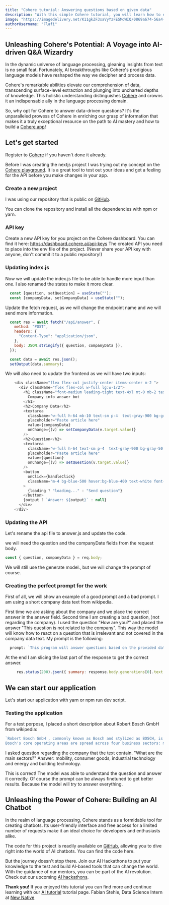 ```yaml
---
title: "Cohere tutorial: Answering questions based on given data"
description: "With this simple Cohere tutorial, you will learn how to easily set up a Cohere Chatbot which answers questions based on provided data."
image: "https://imagedelivery.net/K11gkZF3xaVyYzFESMdWIQ/0869a674-56a4-4f2b-4b34-0c4b44f2c100/full"
authorUsername: "Flafi"
---
```

 
## Unleashing Cohere's Potential: A Voyage into AI-driven Q&A Wizardry

In the dynamic universe of language processing, gleaning insights from text is no small feat. Fortunately, AI breakthroughs like Cohere's prodigious language models have reshaped the way we decipher and process data.

Cohere's remarkable abilities elevate our comprehension of data, transcending surface-level extraction and plunging into uncharted depths of knowledge. This holistic understanding distinguishes [Cohere](https://lablab.ai/tech/cohere) and crowns it an indispensable ally in the language processing domain.

So, why opt for Cohere to answer data-driven questions? It's the unparalleled prowess of Cohere in enriching our grasp of information that makes it a truly exceptional resource on the path to AI mastery and how to build a [Cohere app](https://lablab.ai/apps/tech/cohere)!
 
## Let's get started
 
Register to [Cohere](https://dashboard.cohere.ai/register) if you haven't done it already.

Before I was creating the nextjs project I was trying out my concept on the [Cohere playground](https://os.cohere.ai/playground ). It is a great tool to test out your ideas and get a feeling for the API before you make changes in your app.

### Create a new project

I was using our repository that is public on [GitHub](https://github.com/lablab-ai/nextjs-cohere-boilerplate).

You can clone the repository and install all the dependencies with npm or yarn.

### API key

Create a new API key for you project on the Cohere dashboard. You can find it here: https://dashboard.cohere.ai/api-keys
The created API you need to place into the env file of the project.
(Never share your API key with anyone, don't commit it to a public repository!)

### Updating index.js

Now we will update the index.js file to be able to handle more input than one. I also renamed the states to make it more clear.

```js
  const [question, setQuestion] = useState("");
  const [companyData, setCompanyData] = useState("");
```

Update the fetch request, as we will change the endpoint name and we will send more information.

```js
  const res = await fetch("/api/answer", {
    method: "POST",
    headers: {
      "Content-Type": "application/json",
    },
    body: JSON.stringify({ question, companyData }),
  });

  const data = await res.json();
  setOutput(data.summary);
```

We will also need to update the frontend as we will have two inputs:

```js
    <div className="flex flex-col justify-center items-center m-2 ">
      <div className="flex flex-col w-full lg:w-1/2">
        <h1 className="font-medium leading-tight text-4xl mt-0 mb-2 text-blue-700">
          Company info answer bot
        </h1>
        <h2>Company Data</h2>
        <textarea
          className="w-full h-64 mb-10 text-sm p-4  text-gray-900 bg-gray-50 rounded-lg border border-gray-300 focus:ring-blue-500 focus:border-blue-500 dark:bg-gray-700 dark:border-gray-600 dark:placeholder-gray-400 dark:text-white dark:focus:ring-blue-500 dark:focus:border-blue-500"
          placeholder="Paste article here"
          value={companyData}
          onChange={(v) => setCompanyData(v.target.value)}
        />
        <h2>Question</h2>
        <textarea
          className="w-full h-64 text-sm p-4  text-gray-900 bg-gray-50 rounded-lg border border-gray-300 focus:ring-blue-500 focus:border-blue-500 dark:bg-gray-700 dark:border-gray-600 dark:placeholder-gray-400 dark:text-white dark:focus:ring-blue-500 dark:focus:border-blue-500"
          placeholder="Paste article here"
          value={question}
          onChange={(v) => setQuestion(v.target.value)}
        />
        <button
          onClick={handleClick}
          className="m-4 bg-blue-500 hover:bg-blue-400 text-white font-bold py-2 px-4 border-b-4 border-blue-700 hover:border-blue-500 rounded"
        >
          {loading ? "loading..." : "Send question"}
        </button>
        {output ? `Answer: ${output}` : null}
      </div>
    </div>
```

### Updating the API

Let's rename the api file to answer.js and update the code.

we will need the question and the companyDate fields from the request body.

```js
const { question, companyData } = req.body;
```

We will still use the generate model., but we will change the prompt of course.


### Creating the perfect prompt for the work

First of all, we will show an example of a good prompt and a bad prompt. I am using a short company data text from wikipedia.

First time we are asking about the company and we place the correct answer in the answer field. Second time I am creating a bad question,
)not regarding the company). I used the question "How are you?" and placed the answer "This question is not related to the company".
This way the model will know how to react on a question that is irrelevant and not covered in the company data text.
My prompt is the following:

```js
  prompt: `This program will answer questions based on the provided data:\n\nData: Siemens AG is a German multinational conglomerate corporation and the largest industrial manufacturing company in Europeheadquartered in Munich with branch offices abroad. Siemens & Halske was founded by Werner von Siemens and Johann Georg Halske on 1 October 1847. The principal divisions of the corporation are Industry, Energy, Healthcare (Siemens Healthineers), and Infrastructure & Cities, which represent the main activities of the corporation.The corporation is a prominent maker of medical diagnostics equipment and its medical health-care division, which generates about 12 percent of the corporation\'s total sales, is its second-most profitable unit, after the industrial automation division. In this area, it is regarded as a pioneer and the company with the highest revenue in the world.The corporation is a component of the Euro Stoxx 50 stock market index. Siemens and its subsidiaries employ approximately 303,000 people worldwide and reported global revenue of around €62 billion in 2021 according to its earnings release.\n\nQuestion: When the company was founded?\nAnswer: on 1 October 1847.\n--\nQuestion: How are you?\nAnswer: This question is not related to the company.\n--\nQuestion: Who was/were the founder?\nAnswer: Werner von Siemens and Johann Georg Halske\n--\nData:${companyData}\nQuestion: ${question}?\nAnswer:`
```

At the end I am slicing the last part of the response to get the correct answer.
  
  ```js
       res.status(200).json({ summary: response.body.generations[0].text.slice(0,-3) });
  ```

## We can start our application

Let's start our application with yarn or npm run dev script.

### Testing the application

For a test porpose, I placed a short description about Robert Bosch GmbH from wikipedia:

```javascript
`Robert Bosch GmbH , commonly known as Bosch and stylized as BOSCH, is a German multinational engineering and technology company headquartered in Gerlingen, Germany. The company was founded by Robert Bosch in Stuttgart in 1886. Bosch is 92% owned by Robert Bosch Stiftung, a charitable institution. Although the charity is funded by owning the vast majority of shares, it has no voting rights and is involved in health and social causes unrelated to Bosch’s business.
Bosch's core operating areas are spread across four business sectors: mobility (hardware and software), consumer goods (including household appliances and power tools), industrial technology (including drive and control) and energy and building technology.`
```

I asked question regarding the company that the text contain. "What are the main sectors?"
Answer: mobility, consumer goods, industrial technology and energy and building technology.

This is correct! The model was able to understand the question and answer it correctly.
Of course the prompt can be always finetuned to get better results. Because the model will try to answer everything.
 
## Unleashing the Power of Cohere: Building an AI Chatbot
In the realm of language processing, Cohere stands as a formidable tool for creating chatbots. Its user-friendly interface and free access for a limited number of requests make it an ideal choice for developers and enthusiasts alike.

The code for this project is readily available on [GitHub](https://github.com/lablab-ai/cohere-nextjs-answerbot), allowing you to dive right into the world of AI chatbots. You can find the code here.

But the journey doesn't stop there. Join our AI Hackathons to put your knowledge to the test and build AI-based tools that can change the world. With the guidance of our mentors, you can be part of the AI revolution. Check out our upcoming [AI hackathons](https://lablab.ai/event).

 
 
**Thank you!** If you enjoyed this tutorial you can find more and continue learning with our [AI tutorial](https://lablab.ai/t/) tutorial page.
Fabian Stehle, Data Science Intern at [New Native](https://newnative.ai/)
